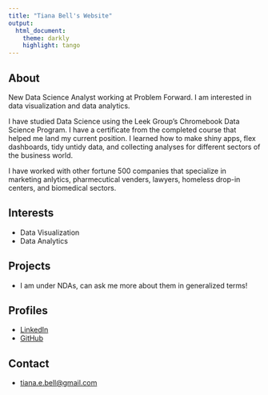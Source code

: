 ```yaml
---
title: "Tiana Bell's Website"
output: 
  html_document:
    theme: darkly
    highlight: tango
---
```


## About

New Data Science Analyst working at Problem Forward. I am interested in data visualization and data analytics. 

I have studied Data Science using the Leek Group's Chromebook Data Science Program. I have a certificate from the completed course that helped me land my current position. I learned how to make shiny apps, flex dashboards, tidy untidy data, and collecting analyses for different sectors of the business world. 

I have worked with other fortune 500 companies that specialize in marketing anlytics, pharmecutical venders, lawyers, homeless drop-in centers, and biomedical sectors. 

## Interests

* Data Visualization
* Data Analytics

## Projects

* I am under NDAs, can ask me more about them in generalized terms!

## Profiles 

* [LinkedIn](https://www.linkedin.com/in/tiana-bell-906494162/)
* [GitHub](https://github.com/t-bell)

## Contact

* [tiana.e.bell@gmail.com](mailto:tiana.e.bell@gmail.com)
